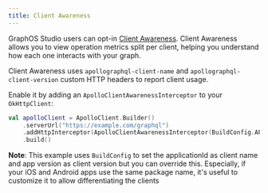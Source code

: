 ```yaml
---
title: Client Awareness
---
```


GraphOS Studio users can opt-in [Client Awareness](https://www.apollographql.com/docs/graphos/metrics/client-awareness/). Client Awareness allows you to view operation metrics split per client, helping you understand how each one interacts with your graph.

Client Awareness uses `apollographql-client-name` and `apollographql-client-version` custom HTTP headers to report client usage.

Enable it by adding an `ApolloClientAwarenessInterceptor` to your `OkHttpClient`:

```kotlin
val apolloClient = ApolloClient.Builder()
    .serverUrl("https://example.com/graphql")
    .addHttpInterceptor(ApolloClientAwarenessInterceptor(BuildConfig.APPLICATION_ID, BuildConfig.VERSION_NAME))
    .build()
```

**Note**: This example uses `BuildConfig` to set the applicationId as client name and app version as client version but you can override this. Especially, if your iOS and Android apps use the same package name, it's useful to customize it to allow differentiating the clients
